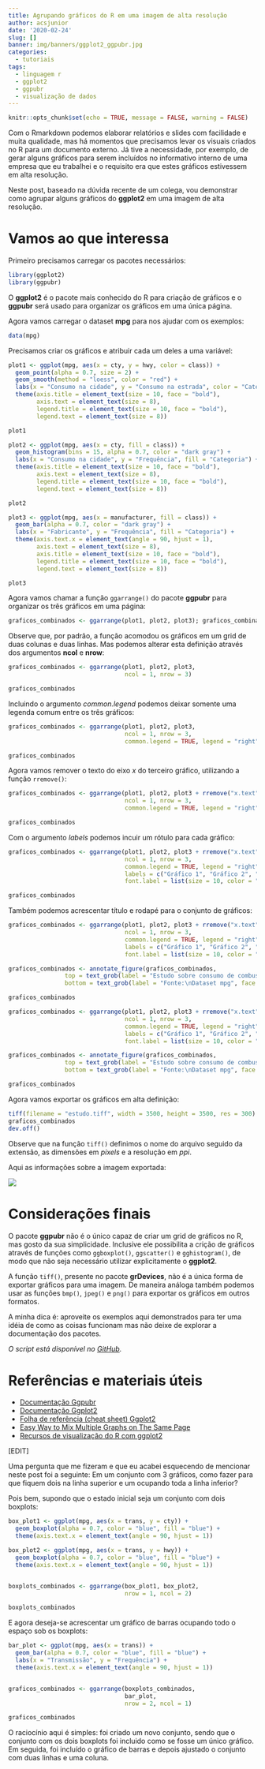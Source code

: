 ```yaml
---
title: Agrupando gráficos do R em uma imagem de alta resolução
author: acsjunior
date: '2020-02-24'
slug: []
banner: img/banners/ggplot2_ggpubr.jpg
categories:
  - tutoriais
tags:
  - linguagem r
  - ggplot2
  - ggpubr
  - visualização de dados
---
```

```r
knitr::opts_chunk$set(echo = TRUE, message = FALSE, warning = FALSE)
```

Com o Rmarkdown podemos elaborar relatórios e slides com facilidade e muita qualidade, mas há momentos que precisamos levar os visuais criados no R para um documento externo. Já tive a necessidade, por exemplo, de gerar alguns gráficos para serem incluídos no informativo interno de uma empresa que eu trabalhei e o requisito era que estes gráficos estivessem em alta resolução.

Neste post, baseado na dúvida recente de um colega, vou demonstrar como agrupar alguns gráficos do **ggplot2** em uma imagem de alta resolução.


# Vamos ao que interessa

Primeiro precisamos carregar os pacotes necessários:

```r
library(ggplot2)
library(ggpubr)
```

O **ggplot2** é o pacote mais conhecido do R para criação de gráficos e o **ggpubr** será usado para organizar os gráficos em uma única página.

Agora vamos carregar o dataset **mpg** para nos ajudar com os exemplos:

```r
data(mpg)
```

Precisamos criar os gráficos e atribuir cada um deles a uma variável:

```r
plot1 <- ggplot(mpg, aes(x = cty, y = hwy, color = class)) +
  geom_point(alpha = 0.7, size = 2) +
  geom_smooth(method = "loess", color = "red") +
  labs(x = "Consumo na cidade", y = "Consumo na estrada", color = "Categoria") +
  theme(axis.title = element_text(size = 10, face = "bold"),
        axis.text = element_text(size = 8),
        legend.title = element_text(size = 10, face = "bold"),
        legend.text = element_text(size = 8))

plot1
```

```r
plot2 <- ggplot(mpg, aes(x = cty, fill = class)) +
  geom_histogram(bins = 15, alpha = 0.7, color = "dark gray") +
  labs(x = "Consumo na cidade", y = "Frequência", fill = "Categoria") +
  theme(axis.title = element_text(size = 10, face = "bold"),
        axis.text = element_text(size = 8),
        legend.title = element_text(size = 10, face = "bold"),
        legend.text = element_text(size = 8))

plot2
```

```r
plot3 <- ggplot(mpg, aes(x = manufacturer, fill = class)) +
  geom_bar(alpha = 0.7, color = "dark gray") +
  labs(x = "Fabricante", y = "Frequência", fill = "Categoria") +
  theme(axis.text.x = element_text(angle = 90, hjust = 1),
        axis.text = element_text(size = 8),
        axis.title = element_text(size = 10, face = "bold"),
        legend.title = element_text(size = 10, face = "bold"),
        legend.text = element_text(size = 8))

plot3
```

Agora vamos chamar a função `ggarrange()` do pacote **ggpubr** para organizar os três gráficos em uma página:

```r
graficos_combinados <- ggarrange(plot1, plot2, plot3); graficos_combinados
```

Observe que, por padrão, a função acomodou os gráficos em um grid de duas colunas e duas linhas. Mas podemos alterar esta definição através dos argumentos **ncol** e **nrow**:

```r
graficos_combinados <- ggarrange(plot1, plot2, plot3,
                                 ncol = 1, nrow = 3)

graficos_combinados
```

Incluindo o argumento *common.legend* podemos deixar somente uma legenda comum entre os três gráficos:

```r
graficos_combinados <- ggarrange(plot1, plot2, plot3, 
                                 ncol = 1, nrow = 3,
                                 common.legend = TRUE, legend = "right")

graficos_combinados
```

Agora vamos remover o texto do eixo *x* do terceiro gráfico, utilizando a função `rremove()`:

```r
graficos_combinados <- ggarrange(plot1, plot2, plot3 + rremove("x.text"), 
                                 ncol = 1, nrow = 3,
                                 common.legend = TRUE, legend = "right")

graficos_combinados
```

Com o argumento *labels* podemos incuir um rótulo para cada gráfico:

```r
graficos_combinados <- ggarrange(plot1, plot2, plot3 + rremove("x.text"), 
                                 ncol = 1, nrow = 3,
                                 common.legend = TRUE, legend = "right",
                                 labels = c("Gráfico 1", "Gráfico 2", "Gráfico 3"),
                                 font.label = list(size = 10, color = "blue"))

graficos_combinados
```

Também podemos acrescentar título e rodapé para o conjunto de gráficos:

```r
graficos_combinados <- ggarrange(plot1, plot2, plot3 + rremove("x.text"), 
                                 ncol = 1, nrow = 3,
                                 common.legend = TRUE, legend = "right",
                                 labels = c("Gráfico 1", "Gráfico 2", "Gráfico 3"),
                                 font.label = list(size = 10, color = "blue"))

graficos_combinados <- annotate_figure(graficos_combinados,
                top = text_grob(label = "Estudo sobre consumo de combustível", face = "bold", size = 16),
                bottom = text_grob(label = "Fonte:\nDataset mpg", face = "italic", size = 10, color = "red", x = 0.93))

graficos_combinados
```

```r
graficos_combinados <- ggarrange(plot1, plot2, plot3 + rremove("x.text"), 
                                 ncol = 1, nrow = 3,
                                 common.legend = TRUE, legend = "right",
                                 labels = c("Gráfico 1", "Gráfico 2", "Gráfico 3"),
                                 font.label = list(size = 10, color = "blue"))

graficos_combinados <- annotate_figure(graficos_combinados,
                top = text_grob(label = "Estudo sobre consumo de combustível", face = "bold", size = 16),
                bottom = text_grob(label = "Fonte:\nDataset mpg", face = "italic", size = 10, color = "red", x = 0.93))

graficos_combinados
```

Agora vamos exportar os gráficos em alta definição:

```r
tiff(filename = "estudo.tiff", width = 3500, height = 3500, res = 300)
graficos_combinados
dev.off()
```

Observe que na função `tiff()` definimos o nome do arquivo seguido da extensão, as dimensões em *pixels* e a resolução em *ppi*.

Aqui as informações sobre a imagem exportada:

![](/blog/2020-02-24-agrupando-gráficos-do-r-em-uma-imagem-de-alta-resolução/index.pt-br_files/1582561545831.png)

# Considerações finais

O pacote **ggpubr** não é o único capaz de criar um grid de gráficos no R, mas gosto da sua simplicidade. Inclusive ele possibilita a crição de gráficos através de funções como `ggboxplot()`, `ggscatter()` e `gghistogram()`, de modo que não seja necessário utilizar explicitamente o **ggplot2**.

A função `tiff()`, presente no pacote **grDevices**, não é a única forma de exportar gráficos para uma imagem. De maneira análoga também podemos usar as funções `bmp()`, `jpeg()` e `png()` para exportar os gráficos em outros formatos.

A minha dica é: aproveite os exemplos aqui demonstrados para ter uma idéia de como as coisas funcionam mas não deixe de explorar a documentação dos pacotes.

*O script está disponível no [GitHub](https://github.com/juniorssz/arrange-plots-example).*

# Referências e materiais úteis

* [Documentação Ggpubr](https://cran.r-project.org/web/packages/ggpubr/ggpubr.pdf)
* [Documentação Ggplot2](https://ggplot2.tidyverse.org/)
* [Folha de referência (cheat sheet) Ggplot2](https://github.com/rstudio/cheatsheets/blob/master/data-visualization-2.1.pdf)
* [Easy Way to Mix Multiple Graphs on The Same Page](http://www.sthda.com/english/articles/24-ggpubr-publication-ready-plots/81-ggplot2-easy-way-to-mix-multiple-graphs-on-the-same-page/)
* [Recursos de visualização do R com ggplot2](http://leg.ufpr.br/~walmes/cursoR/data-vis/03-vis-ggplot2.html)

[EDIT]

Uma pergunta que me fizeram e que eu acabei esquecendo de mencionar neste post foi a seguinte: Em um conjunto com 3 gráficos, como fazer para que fiquem dois na linha superior e um ocupando toda a linha inferior?

Pois bem, supondo que o estado inicial seja um conjunto com dois boxplots:

```r
box_plot1 <- ggplot(mpg, aes(x = trans, y = cty)) +
  geom_boxplot(alpha = 0.7, color = "blue", fill = "blue") +
  theme(axis.text.x = element_text(angle = 90, hjust = 1))

box_plot2 <- ggplot(mpg, aes(x = trans, y = hwy)) +
  geom_boxplot(alpha = 0.7, color = "blue", fill = "blue") +
  theme(axis.text.x = element_text(angle = 90, hjust = 1))


boxplots_combinados <- ggarrange(box_plot1, box_plot2, 
                                 nrow = 1, ncol = 2)

boxplots_combinados
```

E agora deseja-se acrescentar um gráfico de barras ocupando todo o espaço sob os boxplots:

```r
bar_plot <- ggplot(mpg, aes(x = trans)) +
  geom_bar(alpha = 0.7, color = "blue", fill = "blue") +
  labs(x = "Transmissão", y = "Frequência") +
  theme(axis.text.x = element_text(angle = 90, hjust = 1))


graficos_combinados <- ggarrange(boxplots_combinados, 
                                 bar_plot,
                                 nrow = 2, ncol = 1)

graficos_combinados
```

O raciocínio aqui é simples: foi criado um novo conjunto, sendo que o conjunto com os dois boxplots foi incluido como se fosse um único gráfico. Em seguida, foi incluído o gráfico de barras e depois ajustado o conjunto com duas linhas e uma coluna.
